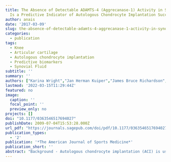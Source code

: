 ```yaml
---
title: The Absence of Detectable ADAMTS-4 (Aggrecanase-1) Activity in Synovial Fluid
  Is a Predictive Indicator of Autologous Chondrocyte Implantation Success
author: anais
date: '2017-03-09'
slug: the-absence-of-detectable-adamts-4-aggrecanase-1-activity-in-synovial-fluid-is-a-predictive-indicator-of-autologous-chondrocyte-implantation-success
categories:
  - publication
tags:
  - Knee
  - Articular cartilage
  - Autologous chondrocyte implantation
  - Predictive biomarkers
  - Synovial Fluid
subtitle: ''
summary: ''
authors: ["Karina Wright","Jan Herman Kuiper","James Bruce Richardson","Pete Gallacher","Sally Roberts"]
lastmod: '2022-03-15T11:29:44Z'
featured: no
image:
  caption: ''
  focal_point: ''
  preview_only: no
projects: []
doi: "10.1177/0363546517694027"
publishDate: 2009-07-04T15:53:28.000Z
url_pdf: "https://journals.sagepub.com/doi/pdf/10.1177/0363546517694027"
publication_types:
  - '2'
publication: '*The American Journal of Sports Medicine*'
publication_short: ''
abstract: "Background - Autologous chondrocyte implantation (ACI) is used worldwide in the treatment of cartilage defects in the knee. Several demographic and injury-specific risk factors have been identified that can affect the success of ACI treatment. However, the discovery of predictive biomarkers in this field has thus far been overlooked. <br> <br> Purpose - To identify potential biomarkers in synovial fluid and plasma that can be used in the preoperative setting to help optimize patient selection for cell-based cartilage repair strategies. <br> <br> Study Design - Controlled laboratory study. <br> <br> Methods - Fifty-four ACI-treated patients were included. Cartilage oligomeric matrix protein (COMP), hyaluronan, soluble CD14 levels, and aggrecanase-1 (ADAMTS-4) activity in synovial fluid and COMP and hyaluronan in plasma were measured. Baseline and postoperative functional outcomes were determined using the patient-reported Lysholm score. To find predictors of postoperative function, linear and logistic regression analyses were performed. The dependent variables were the baseline and postoperative Lysholm score; the independent variables were patient age and body mass index, defect location, defect area, having a bone-on-bone defect, type of defect patch (periosteum or collagen), requirement of an extra procedure, and baseline biomarker levels. <br> <br> Results - The mean baseline Lysholm score was 47.4 ± 17.0, which improved to 64.6 ± 21.7 postoperatively. The activity of ADAMTS-4 in synovial fluid was identified as an independent predictor of the postoperative Lysholm score. Indeed, simply the presence or absence of ADAMTS-4 activity in synovial fluid appeared to be the most important predictive factor. As determined by contingency analysis, when ADAMTS-4 activity was detectable, the odds of being a responder were 3 times smaller than when ADAMTS-4 activity was not detectable. Other predictive factors were the baseline Lysholm score, age at ACI, and defect patch type used. <br> <br> Conclusion - The absence of ADAMTS-4 activity in the synovial fluid of joints with cartilage defects may be used in conjunction with known demographic risk factors in the development of an ACI treatment algorithm to help inform the preclinical decision."
---
```

